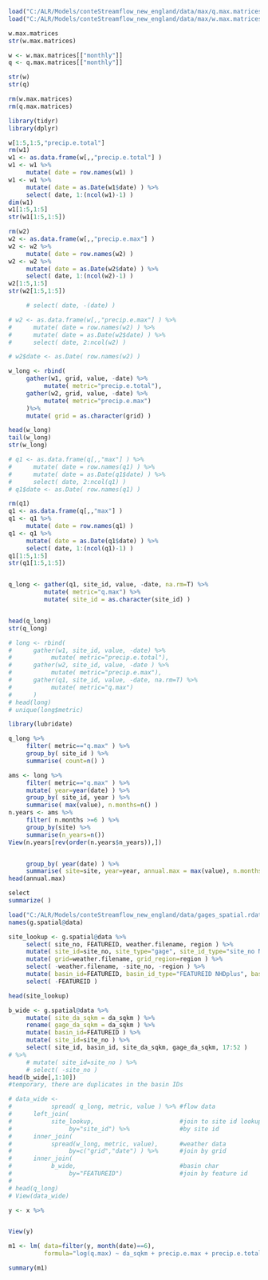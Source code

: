 ```r

load("C:/ALR/Models/conteStreamflow_new_england/data/max/q.max.matrices.rdata", verbose=T)
load("C:/ALR/Models/conteStreamflow_new_england/data/max/w.max.matrices.rdata", verbose=T)

w.max.matrices
str(w.max.matrices)

```

```r

w <- w.max.matrices[["monthly"]]
q <- q.max.matrices[["monthly"]]

str(w)
str(q)

rm(w.max.matrices)
rm(q.max.matrices)

```

```r
library(tidyr)
library(dplyr)

w[1:5,1:5,"precip.e.total"]
rm(w1)
w1 <- as.data.frame(w[,,"precip.e.total"] )  
w1 <- w1 %>% 
     mutate( date = row.names(w1) )
w1 <- w1 %>% 
     mutate( date = as.Date(w1$date) ) %>% 
     select( date, 1:(ncol(w1)-1) )  
dim(w1)
w1[1:5,1:5]
str(w1[1:5,1:5])

rm(w2)
w2 <- as.data.frame(w[,,"precip.e.max"] )  
w2 <- w2 %>% 
     mutate( date = row.names(w2) )
w2 <- w2 %>% 
     mutate( date = as.Date(w2$date) ) %>% 
     select( date, 1:(ncol(w2)-1) )  
w2[1:5,1:5]
str(w2[1:5,1:5])


```

```r
     # select( date, -(date) )   

# w2 <- as.data.frame(w[,,"precip.e.max"] ) %>% 
#      mutate( date = row.names(w2) ) %>% 
#      mutate( date = as.Date(w2$date) ) %>% 
#      select( date, 2:ncol(w2) )     

# w2$date <- as.Date( row.names(w2) )
```


```r
w_long <- rbind( 
     gather(w1, grid, value, -date) %>% 
          mutate( metric="precip.e.total"),
     gather(w2, grid, value, -date) %>% 
          mutate( metric="precip.e.max")
     )%>%
     mutate( grid = as.character(grid) )

head(w_long)
tail(w_long)
str(w_long)

```

```r
# q1 <- as.data.frame(q[,,"max"] ) %>% 
#      mutate( date = row.names(q1) ) %>% 
#      mutate( date = as.Date(q1$date) ) %>% 
#      select( date, 2:ncol(q1) )     
# q1$date <- as.Date( row.names(q1) )

rm(q1)
q1 <- as.data.frame(q[,,"max"] )  
q1 <- q1 %>% 
     mutate( date = row.names(q1) )
q1 <- q1 %>% 
     mutate( date = as.Date(q1$date) ) %>% 
     select( date, 1:(ncol(q1)-1) )  
q1[1:5,1:5]
str(q1[1:5,1:5])


q_long <- gather(q1, site_id, value, -date, na.rm=T) %>% 
          mutate( metric="q.max") %>%
          mutate( site_id = as.character(site_id) )


head(q_long)
str(q_long)


```

```r

# long <- rbind( 
#      gather(w1, site_id, value, -date) %>% 
#           mutate( metric="precip.e.total"),
#      gather(w2, site_id, value, -date ) %>% 
#           mutate( metric="precip.e.max"),
#      gather(q1, site_id, value, -date, na.rm=T) %>% 
#           mutate( metric="q.max")
#      )
# head(long)
# unique(long$metric)
```

```r
library(lubridate)

q_long %>%
     filter( metric=="q.max" ) %>%
     group_by( site_id ) %>%
     summarise( count=n() )

ams <- long %>%
     filter( metric=="q.max" ) %>%
     mutate( year=year(date) ) %>%
     group_by( site_id, year ) %>%
     summarise( max(value), n.months=n() )
n.years <- ams %>%
     filter( n.months >=6 ) %>%
     group_by(site) %>%
     summarise(n_years=n())
View(n.years[rev(order(n.years$n_years)),])


     group_by( year(date) ) %>%
     summarise( site=site, year=year, annual.max = max(value), n.months=n() )
head(annual.max)

select
summarize( )

```

```r

load("C:/ALR/Models/conteStreamflow_new_england/data/gages_spatial.rdata", verbose=T)
names(g.spatial@data)

site_lookup <- g.spatial@data %>%
     select( site_no, FEATUREID, weather.filename, region ) %>%
     mutate( site_id=site_no, site_type="gage", site_id_type="site_no NWIS", site_source="USGS NWIS") %>%  
     mutate( grid=weather.filename, grid_region=region ) %>%
     select( -weather.filename, -site_no, -region ) %>% 
     mutate( basin_id=FEATUREID, basin_id_type="FEATUREID NHDplus", basin_source="conte med res zonal stats xx-20xx") %>% 
     select( -FEATUREID )

head(site_lookup)

b_wide <- g.spatial@data %>%
     mutate( site_da_sqkm = da_sqkm ) %>% 
     rename( gage_da_sqkm = da_sqkm ) %>% 
     mutate( basin_id=FEATUREID ) %>% 
     mutate( site_id=site_no ) %>% 
     select( site_id, basin_id, site_da_sqkm, gage_da_sqkm, 17:52 ) 
# %>%
     # mutate( site_id=site_no ) %>%
     # select( -site_no )
head(b_wide[,1:10])
#temporary, there are duplicates in the basin IDs

# data_wide <-   
#           spread( q_long, metric, value ) %>% #flow data
#      left_join( 
#           site_lookup,                        #join to site id lookup table
#                by="site_id") %>%              #by site id  
#      inner_join( 
#           spread(w_long, metric, value),      #weather data
#                by=c("grid","date") ) %>%      #join by grid
#      inner_join( 
#           b_wide,                             #basin char
#                by="FEATUREID")                #join by feature id
#      
# head(q_long)
# View(data_wide)

y <- x %>%


View(y)

m1 <- lm( data=filter(y, month(date)==6), 
          formula="log(q.max) ~ da_sqkm + precip.e.max + precip.e.total + Forest:precip.e.max +HydrologicGroupAB:precip.e.max")

summary(m1)
```


